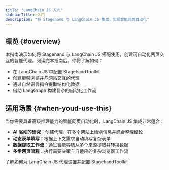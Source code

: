 ```yaml
---
title: "LangChain JS 入门"
sidebarTitle: 入门
description: "将 Stagehand 与 LangChain JS 集成，实现智能网页自动化"
---
```


## 概览 {#overview}

本指南演示如何将 Stagehand 与 LangChain JS 搭配使用，创建可自动化网页交互的智能代理。阅读完本指南后，你将了解如何：

- 在 LangChain JS 中配置 StagehandToolkit
- 创建能够浏览并与网站交互的代理
- 通过自然语言指令提取结构化数据
- 借助 LangGraph 构建复杂的自动化工作流

## 适用场景 {#when-youd-use-this}

当你需要具备高级推理能力的智能网页自动化时，LangChain JS 集成非常适合：

- **AI 驱动的研究**：创建代理，在多个网站上检索信息并综合整理结论
- **动态表单填写**：根据上下文需求自动填写复杂表单
- **数据提取工作流**：通过智能导航从多个来源提取并转换数据
- **多步网页流程**：执行需要决策与自适应的复杂浏览器工作流

<CardGroup cols={1}>
  <Card title="LangChain JS 配置" icon="gear" href="/zh/integrations/langchain/configuration">
    了解如何为 LangChain JS 代理设置并配置 StagehandToolkit
  </Card>
</CardGroup>